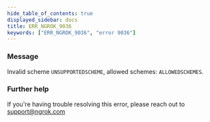 ```yaml
---
hide_table_of_contents: true
displayed_sidebar: docs
title: ERR_NGROK_9036
keywords: ["ERR_NGROK_9036", "error 9036"]
---
```


### Message

Invalid scheme `UNSUPPORTEDSCHEME`, allowed schemes: `ALLOWEDSCHEMES`.

### Further help

If you're having trouble resolving this error, please reach out to [support@ngrok.com](mailto:support@ngrok.com?subject=Help%20with%20ERR_NGROK_9036)
